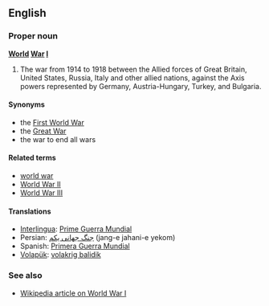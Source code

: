 ==English==
===Proper noun===
'''[[World]] [[War]] [[I]]'''

#The war from 1914 to 1918 between the Allied forces of Great Britain, United States, Russia, Italy and other allied nations, against the Axis powers represented by Germany, Austria-Hungary, Turkey, and Bulgaria.

====Synonyms====
*the [[First World War]]
*the [[Great War]]
*the war to end all wars

====Related terms====
*[[world war]]
*[[World War II]]
*[[World War III]]

====Translations====
*[[Interlingua]]: [[Prime Guerra Mundial]]
*Persian: [[جنگ جهانی یكم]] (jang-e jahani-e yekom)
*Spanish: [[Primera Guerra Mundial]]
*[[Volapük]]: [[volakrig balidik]]

===See also===
*[[w:World_War_I|Wikipedia article on World War I]]